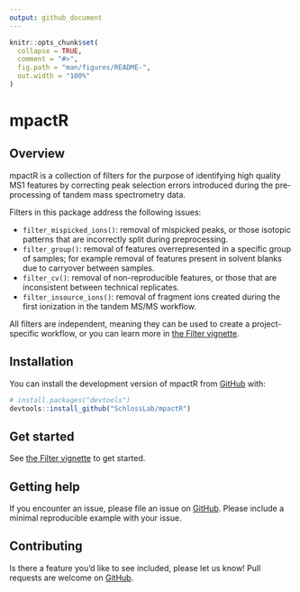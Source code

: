 ```yaml
---
output: github_document
---
```


<!-- README.md is generated from README.Rmd. Please edit that file -->

```r
knitr::opts_chunk$set(
  collapse = TRUE,
  comment = "#>",
  fig.path = "man/figures/README-",
  out.width = "100%"
)
```

# mpactR

<!-- badges: start -->
<!-- badges: end -->

## Overview

mpactR is a collection of filters for the purpose of identifying high quality MS1 features by correcting peak selection errors introduced during the pre-processing of tandem mass spectrometry data. 

Filters in this package address the following issues:

- `filter_mispicked_ions()`: removal of mispicked peaks, or those isotopic patterns that are incorrectly split during preprocessing.
- `filter_group()`: removal of features overrepresented in a specific group of samples; for example removal of features present in solvent blanks due to carryover between samples.
- `filter_cv()`: removal of non-reproducible features, or those that are inconsistent between technical replicates.
- `filter_insource_ions()`: removal of fragment ions created during the first ionization in the tandem MS/MS workflow.


All filters are independent, meaning they can be used to create a project-specific workflow, or you can learn more in [the Filter vignette](https://www.schlosslab.org/mpactR/articles/filter2.html).

## Installation

You can install the development version of mpactR from [GitHub](https://github.com/SchlossLab/mpactR) with:

``` r
# install.packages("devtools")
devtools::install_github("SchlossLab/mpactR")
```

## Get started

See [the Filter vignette](https://www.schlosslab.org/mpactR/articles/filter2.html) to get started.



## Getting help

If you encounter an issue, please file an issue on [GitHub](https://github.com/SchlossLab/mpactR/issues). Please include a minimal reproducible example with your issue.

## Contributing

Is there a feature you'd like to see included, please let us know! Pull requests are welcome on [GitHub](https://github.com/SchlossLab/mpactR/pulls). 
